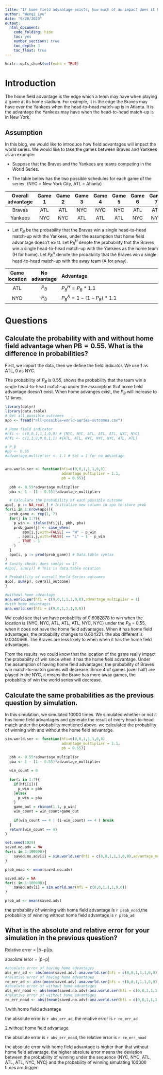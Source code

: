 ```yaml
---
title: "If home field advantage exists, how much of an impact does it have on winning the world series?"
author: "Wenqi Lyu"
date: "9/28/2020"
output: 
  html_document: 
    code_folding: hide
    toc: yes
    number_sections: true
    toc_depth: 3
    toc_float: true
---
```

 
```r
knitr::opts_chunk$set(echo = TRUE)
```

# Introduction

The home field advantage is the edge which a team may have when playing a game at its home stadium. For example, it is the edge the Braves may have over the Yankees when the head-to-head match-up is in Atlanta. It is the advantage the Yankees may have when the head-to-head match-up is in New York.

## Assumption

In this blog, we would like to introduce how field advantages will impact the world series. We would like to take the games between Braves and Yankees as an example:

-   Suppose that the Braves and the Yankees are teams competing in the
    World Series.

-   The table below has the two possible schedules for each game of the
    series. (NYC = New York City, ATL = Atlanta)

| Overall advantage | Game 1 | Game 2 | Game 3 | Game 4 | Game 5 | Game 6 | Game 7 |
|:-----------------:|:------:|:------:|:------:|:------:|:------:|:------:|:------:|
|       Braves      |   ATL  |   ATL  |   NYC  |   NYC  |   NYC  |   ATL  |   ATL  |
|      Yankees      |   NYC  |   NYC  |   ATL  |   ATL  |   ATL  |   NYC  |   NYC  |

-   Let *P*<sub>*B*</sub> be the probability that the Braves win a
    single head-to-head match-up with the Yankees, under the assumption
    that home field advantage doesn’t exist. Let
    *P*<sub>*B*</sub><sup>*H*</sup> denote the probability that the
    Braves win a single head-to-head match-up with the Yankees as the
    home team (H for home). Let *P*<sub>*B*</sub><sup>*A*</sup> denote
    the probability that the Braves win a single head-to-head match-up
    with the away team (A for away).

| Game location |    No advantage   | Advantage                                                            |
|:-------------:|:-----------------:|:---------------------------------------------------------------------|
|      ATL      | *P*<sub>*B*</sub> | *P*<sub>*B*</sub><sup>*H*</sup> = *P*<sub>*B*</sub> \* 1.1           |
|      NYC      | *P*<sub>*B*</sub> | *P*<sub>*B*</sub><sup>*A*</sup> = 1 − (1 − *P*<sub>*B*</sub>) \* 1.1 |



# Questions

## Calculate the probability with and without home field advantage when PB = 0.55. What is the difference in probabilities?

First, we import the data, then we define the field indicator. We use 1 as ATL, 0 as NYC.

The probability of *P*<sub>*B*</sub>  is 0.55, shows the probability that the team win a single head-to-head match-up  under the assumption that home field advantage doesn’t exist. When home advanges exist, the *P*<sub>*B*</sub> will increase to 1.1 times.

```r
library(dplyr)
library(data.table)
# Get all possible outcomes
apo <- fread("all-possible-world-series-outcomes.csv")

# Home field indicator
#hfi <- c(0,0,1,1,1,0,0) # {NYC, NYC, ATL, ATL, ATL, NYC, NYC}
#hfi <- c(1,1,0,0,0,1,1) #{ATL, ATL, NYC, NYC, NYC, ATL, ATL}

# P_B
#pb <- 0.55
#advantage_multiplier <- 1.1 # Set = 1 for no advantage


ana.world.ser <- function(hfi=c(0,0,1,1,1,0,0),
                          advantage_multiplier = 1.1, 
                          pb = 0.55){
  
  pbh <- 0.55*advantage_multiplier
  pba <- 1 - (1 - 0.55)*advantage_multiplier

  # Calculate the probability of each possible outcome
apo[, p := NA_real_] # Initialize new column in apo to store prob
for(i in 1:nrow(apo)){
  prob_game <- rep(1, 7)
  for(j in 1:7){
    p_win <- ifelse(hfi[j], pbh, pba)
    prob_game[j] <- case_when(
        apo[i,j,with=FALSE] == "W" ~ p_win
      , apo[i,j,with=FALSE] == "L" ~ 1 - p_win
      , TRUE ~ 1
    )
  }
  apo[i, p := prod(prob_game)] # Data.table syntax
}
# Sanity check: does sum(p) == 1?
#apo[, sum(p)] # This is data.table notation

# Probability of overall World Series outcomes
apo[, sum(p), overall_outcome]
}
```

```r
#without home advantage
ana.world.ser(hfi = c(0,0,1,1,1,0,0),advantage_multiplier = 1)
#with home advantages
ana.world.ser(hfi = c(0,0,1,1,1,0,0))

```
We could see that we have probability of 0.6082878 to win when the location is {NYC, NYC, ATL, ATL, ATL, NYC, NYC} under the *P*<sub>*B*</sub> = 0.55, when it does not have the home field advantages. When it has home field advantages, the probability changes to 0.604221. the abs different is 0.0040668. The Braves are less likely to when when it has the home field advantages.

From the results, we could know that the location of the game really impact the probability of win since when it has the home field advantage. Under the assumption of having home field advantages, the probability of Braves win match-to-match games will decrease. Since 4 of games (over half) are played in the NYC, it means the Brave has more away games, the probability of win the world series will decrease.

## Calculate the same probabilities as the previous question by simulation.

In this simulation, we simulated 10000 times. We simulated whether or not it has home field advantages and generate the result of every head-to-head match under the probability mentioned above. we calculated the probability of winning with and without the home field advantage.

```r
sim.world.ser <- function(hfi=c(0,0,1,1,1,0,0),
                          advantage_multiplier = 1.1, 
                          pb = 0.55){
  
  pbh <- 0.55*advantage_multiplier
  pba <- 1 - (1 - 0.55)*advantage_multiplier
  
  win_count = 0
  
  for(i in 1:7){
    if(hfi[i]){
      p_win = pbh
    }else{
      p_win = pba
    }
    game_out = rbinom(1,1, p_win)
    win_count = win_count+game_out
    
    if(win_count == 4 | (i-win_count) == 4 ) break
  }
  return(win_count == 4)
}
```

```r
set.seed(1029)
saved.no.adv = NA
for(i in 1:100000){
    saved.no.adv[i] = sim.world.ser(hfi = c(0,0,1,1,1,0,0),advantage_multiplier = 1)
}

prob_noad <- mean(saved.no.adv)

saved.adv = NA
for(i in 1:100000){
    saved.adv[i] = sim.world.ser(hfi = c(0,0,1,1,1,0,0))
}

prob_ad <- mean(saved.adv)

```

the probability of winning with home field advantage is `r prob_noad`,the probability of winning without home field advantage is `r prob_ad`

## What is the absolute and relative error for your simulation in the previous question?

Relative error = |p̂−p|/p.

absolute error = |p̂−p|

```r
#absolute error of having home advantages
abs_err_ad <- abs(mean(saved.adv)-ana.world.ser(hfi = c(0,0,1,1,1,0,0))$V1[1])
#relative error of having home advantages
re_err_ad <- abs((mean(saved.adv)-ana.world.ser(hfi = c(0,0,1,1,1,0,0))$V1[1])/ana.world.ser(hfi = c(0,0,1,1,1,0,0))$V1[1])
#absolute error of without home advantages
abs_err_noad <- abs(mean(saved.no.adv)-ana.world.ser(hfi = c(0,0,1,1,1,0,0),advantage_multiplier = 1)$V1[1])
#relative error of without home advantages
re_err_noad <- abs((mean(saved.no.adv)-ana.world.ser(hfi = c(0,0,1,1,1,0,0),advantage_multiplier = 1)$V1[1])/ana.world.ser(hfi = c(0,0,1,1,1,0,0),advantage_multiplier = 1)$V1[1])
```
1.with home field advantage

the absolute error is `r abs_err_ad`, the relative error is `r re_err_ad `

2.without home field advantage

the absolute error is `r abs_err_noad`, the relative error is `r re_err_noad `

the absolute error with home field advantage is higher than that without home field advantage. the higher absolute error means the deviation between the probability of winning under the sequence {NYC, NYC, ATL, ATL, ATL, NYC, NYC} and the probability of winning simulating 100000 times are bigger.
